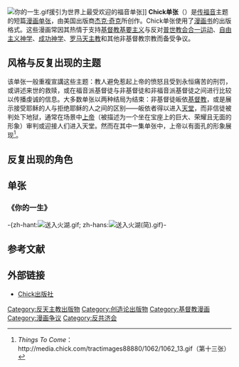 {{expand|time=2011-01-03T05:36:38+00:00}}
[[File:你的一生.gif|thumb]]援引为世界上最受欢迎的福音单张]]
'''Chick单张'''（{{lang-en|Chick tract}}）是[[福音神学|传福音]]主题的短篇[[漫画|漫画]][[单张|单张]]，由美国出版商[[杰克·奇克|杰克·奇克]]所创作。Chick单张使用了[[漫画书|漫画书]]的出版格式。这些漫画常因其热情于支持[[基督教基要主义|基督教基要主义]]与反对[[普世教会合一运动|普世教会合一运动]]、[[自由主义神学|自由主义神学]]、[[成功神学|成功神学]]、[[罗马天主教|罗马天主教]]和其他非基督教宗教而备受争议。
==风格与反复出现的主题==
该单张一般重複宣講这些主题：教人避免惹起上帝的愤怒且受到永恒痛苦的刑罚，或讲述来世的救赎，或在福音派基督徒与非基督徒和非福音派基督徒之间进行比较以传播虔诚的信息。大多数单张以两种结局为结束：非基督徒皈依[[基督教|基督教]]，或是展示接受耶稣的人与拒绝耶稣的人之间的区别——皈依者得以进入[[天堂|天堂]]，而非信徒被判处下地狱，通常在场景中[[上帝|上帝]]（被描述为一个坐在宝座上的巨大、荣耀且无面的形象）审判或迎接人们进入天堂。然而在其中一集单张中，上帝以有面孔的形象展现<ref>''Things To Come''：http://media.chick.com/tractimages88880/1062/1062_13.gif（第十三张）{{dead link|date=2017年11月 |bot=InternetArchiveBot |fix-attempted=yes }}</ref>。
==反复出现的角色==

==单张==
===《你的一生》===
-{zh-hant:[[File:送入火湖.gif|thumb]]; zh-hans:[[File:送入火湖(简).gif|thumb]]}-

==参考文献==
{{reflist}}
==外部链接==
* [https://web.archive.org/web/20101226144157/http://www.chick.com/zh/b5/ Chick出版社]
[[Category:反天主教出版物|Category:反天主教出版物]]
[[Category:创造论出版物|Category:创造论出版物]]
[[Category:基督教漫画|Category:基督教漫画]]
[[Category:漫画争议|Category:漫画争议]]
[[Category:反共济会|Category:反共济会]]
